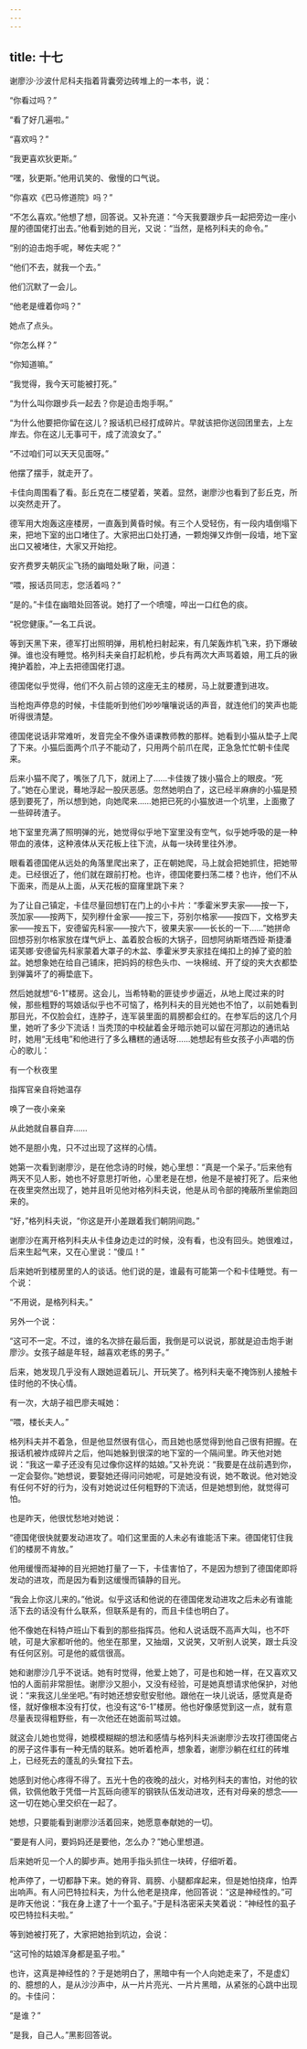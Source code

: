 ```yaml
---
---
---
```

title: 十七
---



谢廖沙·沙波什尼科夫指着背囊旁边砖堆上的一本书，说：

“你看过吗？”

“看了好几遍啦。”

“喜欢吗？”

“我更喜欢狄更斯。”

“嘿，狄更斯。”他用讥笑的、傲慢的口气说。

“你喜欢《巴马修道院》吗？”

“不怎么喜欢。”他想了想，回答说。又补充道：“今天我要跟步兵一起把旁边一座小屋的德国佬打出去。”他看到她的目光，又说：“当然，是格列科夫的命令。”

“别的迫击炮手呢，琴佐夫呢？”

“他们不去，就我一个去。”

他们沉默了一会儿。

“他老是缠着你吗？”

她点了点头。

“你怎么样？”

“你知道嘛。”

“我觉得，我今天可能被打死。”

“为什么叫你跟步兵一起去？你是迫击炮手啊。”

“为什么他要把你留在这儿？报话机已经打成碎片。早就该把你送回团里去，上左岸去。你在这儿无事可干，成了流浪女了。”

“不过咱们可以天天见面呀。”

他摆了摆手，就走开了。

卡佳向周围看了看。彭丘克在二楼望着，笑着。显然，谢廖沙也看到了彭丘克，所以突然走开了。

德军用大炮轰这座楼房，一直轰到黄昏时候。有三个人受轻伤，有一段内墙倒塌下来，把地下室的出口堵住了。大家把出口处打通，一颗炮弹又炸倒一段墙，地下室出口又被堵住，大家又开始挖。

安齐费罗夫朝灰尘飞扬的幽暗处瞅了瞅，问道：

“喂，报话员同志，您活着吗？”

“是的。”卡佳在幽暗处回答说。她打了一个喷嚏，啐出一口红色的痰。

“祝您健康。”一名工兵说。

等到天黑下来，德军打出照明弹，用机枪扫射起来，有几架轰炸机飞来，扔下爆破弹。谁也没有睡觉。格列科夫亲自打起机枪，步兵有两次大声骂着娘，用工兵的锹掩护着脸，冲上去把德国佬打退。

德国佬似乎觉得，他们不久前占领的这座无主的楼房，马上就要遭到进攻。

当枪炮声停息的时候，卡佳能听到他们吵吵嚷嚷说话的声音，就连他们的笑声也能听得很清楚。

德国佬说话非常难听，发音完全不像外语课教师教的那样。她看到小猫从垫子上爬了下来。小猫后面两个爪子不能动了，只用两个前爪在爬，正急急忙忙朝卡佳爬来。

后来小猫不爬了，嘴张了几下，就闭上了……卡佳拨了拨小猫合上的眼皮。“死了。”她在心里说，蓦地浮起一股厌恶感。忽然她明白了，这已经半麻痹的小猫是预感到要死了，所以想到她，向她爬来……她把已死的小猫放进一个坑里，上面撒了一些碎砖渣子。

地下室里充满了照明弹的光，她觉得似乎地下室里没有空气，似乎她呼吸的是一种带血的液体，这种液体从天花板上往下流，从每一块砖里往外渗。

眼看着德国佬从远处的角落里爬出来了，正在朝她爬，马上就会把她抓住，把她带走。已经很近了，他们就在跟前打枪。也许，德国佬要扫荡二楼？也许，他们不从下面来，而是从上面，从天花板的窟窿里跳下来？

为了让自己镇定，卡佳尽量回想钉在门上的小卡片：“季霍米罗夫家——按一下，茨加家——按两下，契列穆什金家——按三下，芬别尔格家——按四下，文格罗夫家——按五下，安德留先科家——按六下，彼果夫家——长长的一下……”她拼命回想芬别尔格家放在煤气炉上、盖着胶合板的大锅子，回想阿纳斯塔西娅·斯捷潘诺芙娜·安德留先科家蒙着大罩子的木盆、季霍米罗夫家挂在绳扣上的掉了瓷的脸盆。她想象她在给自己铺床，把妈妈的棕色头巾、一块棉绒、开了绽的夹大衣都垫到弹簧坏了的褥垫底下。

然后她就想“6-1”楼房。这会儿，当希特勒的匪徒步步逼近，从地上爬过来的时候，那些粗野的骂娘话似乎也不可恼了，格列科夫的目光她也不怕了，以前她看到那目光，不仅脸会红，连脖子，连军装里面的肩膀都会红的。在参军后的这几个月里，她听了多少下流话！当秃顶的中校龇着金牙暗示她可以留在河那边的通讯站时，她用“无线电”和他进行了多么糟糕的通话呀……她想起有些女孩子小声唱的伤心的歌儿：

有一个秋夜里

指挥官亲自将她温存

唤了一夜小亲亲

从此她就自暴自弃……

她不是胆小鬼，只不过出现了这样的心情。

她第一次看到谢廖沙，是在他念诗的时候，她心里想：“真是一个呆子。”后来他有两天不见人影，她也不好意思打听他，心里老是在想，他是不是被打死了。后来他在夜里突然出现了，她并且听见他对格列科夫说，他是从司令部的掩蔽所里偷跑回来的。

“好，”格列科夫说，“你这是开小差跟着我们朝阴间跑。”

谢廖沙在离开格列科夫从卡佳身边走过的时候，没有看，也没有回头。她很难过，后来生起气来，又在心里说：“傻瓜！”

后来她听到楼房里的人的谈话。他们说的是，谁最有可能第一个和卡佳睡觉。有一个说：

“不用说，是格列科夫。”

另外一个说：

“这可不一定。不过，谁的名次排在最后面，我倒是可以说说，那就是迫击炮手谢廖沙。女孩子越是年轻，越喜欢老练的男子。”

后来，她发现几乎没有人跟她逗着玩儿、开玩笑了。格列科夫毫不掩饰别人接触卡佳时他的不快心情。

有一次，大胡子祖巴廖夫喊她：

“喂，楼长夫人。”

格列科夫并不着急，但是他显然很有信心，而且她也感觉得到他自己很有把握。在报话机被炸成碎片之后，他叫她躲到很深的地下室的一个隔间里。昨天他对她说：“我这一辈子还没有见过像你这样的姑娘。”又补充说：“我要是在战前遇到你，一定会娶你。”她想说，要娶她还得问问她呢，可是她没有说，她不敢说。他对她没有任何不好的行为，没有对她说过任何粗野的下流话，但是她想到他，就觉得可怕。

也是昨天，他很忧愁地对她说：

“德国佬很快就要发动进攻了。咱们这里面的人未必有谁能活下来。德国佬钉住我们的楼房不肯放。”

他用缓慢而凝神的目光把她打量了一下，卡佳害怕了，不是因为想到了德国佬即将发动的进攻，而是因为看到这缓慢而镇静的目光。

“我会上你这儿来的。”他说。似乎这话和他说的在德国佬发动进攻之后未必有谁能活下去的话没有什么联系，但联系是有的，而且卡佳也明白了。

他不像她在科特卢班山下看到的那些指挥员。他和人说话既不高声大叫，也不吓唬，可是大家都听他的。他坐在那里，又抽烟，又说笑，又听别人说笑，跟士兵没有任何区别。可是他的威信很高。

她和谢廖沙几乎不说话。她有时觉得，他爱上她了，可是也和她一样，在又喜欢又怕的人面前非常胆怯。谢廖沙又胆小，又没有经验，可是她真想请求他保护，对他说：“来我这儿坐坐吧。”有时她还想安慰安慰他。跟他在一块儿说话，感觉真是奇怪，就好像根本没有打仗，也没有这“6-1”楼房。他也好像感觉到这一点，就有意尽量表现得粗野些，有一次他还在她面前骂过娘。

就这会儿她也觉得，她模模糊糊的想法和感情与格列科夫派谢廖沙去攻打德国佬占的房子这件事有一种无情的联系。她听着枪声，想象着，谢廖沙躺在红红的砖堆上，已经死去的蓬乱的头耷拉下去。

她感到对他心疼得不得了。五光十色的夜晚的战火，对格列科夫的害怕，对他的钦佩，钦佩他敢于凭借一片瓦砾向德军的钢铁队伍发动进攻，还有对母亲的想念——这一切在她心里交织在一起了。

她想，只要能看到谢廖沙活着回来，她愿意奉献她的一切。

“要是有人问，要妈妈还是要他，怎么办？”她心里想道。

后来她听见一个人的脚步声。她用手指头抓住一块砖，仔细听着。

枪声停了，一切都静下来。她的脊背、肩膀、小腿都痒起来，但是她怕挠痒，怕弄出响声。有人问巴特拉科夫，为什么他老是挠痒，他回答说：“这是神经性的。”可是昨天他说：“我在身上逮了十一个虱子。”于是科洛密采夫笑着说：“神经性的虱子咬巴特拉科夫啦。”

等到她被打死了，大家把她抬到坑边，会说：

“这可怜的姑娘浑身都是虱子啦。”

也许，这真是神经性的？于是她明白了，黑暗中有一个人向她走来了，不是虚幻的、臆想的人，是从沙沙声中，从一片片亮光、一片片黑暗，从紧张的心跳中出现的。卡佳问：

“是谁？”

“是我，自己人。”黑影回答说。